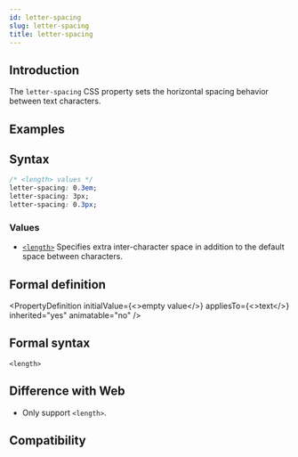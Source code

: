 ```yaml
---
id: letter-spacing
slug: letter-spacing
title: letter-spacing
---
```


## Introduction

The `letter-spacing` CSS property sets the horizontal spacing behavior between text characters.

## Examples


<Go
  example="css-api"
  defaultFile="src/letter-spacing/App.tsx"
  img="https://lf-lynx.tiktok-cdns.com/obj/lynx-artifacts-oss-sg/lynx-website/assets/doc/css/letter-spacing.jpg"
  entry="src/letter-spacing"
  defaultEntryFile="dist/letter-spacing.lynx.bundle"
/>

## Syntax

```css
/* <length> values */
letter-spacing: 0.3em;
letter-spacing: 3px;
letter-spacing: 0.3px;
```

### Values

- [`<length>`](api/css/data-type/length.mdx)
  Specifies extra inter-character space in addition to the default space between characters.

## Formal definition


<PropertyDefinition
  initialValue={<>empty value</>}
  appliesTo={<>text</>}
  inherited="yes"
  animatable="no"
/>

## Formal syntax

```
<length>
```

## Difference with Web

- Only support `<length>`.

## Compatibility


<LegacyCompatTable metadata="css/properties/letter-spacing" />
